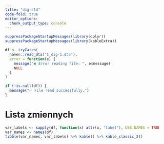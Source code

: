```yaml
---
title: "dig-std"
code-fold: true
editor_options: 
  chunk_output_type: console
---
```


```r
suppressPackageStartupMessages(library(dplyr))
suppressPackageStartupMessages(library(kableExtra))

df <- tryCatch(
  haven::read_dta("1_dig-1.dta"),
  error = function(e) {
    message("❌ Error reading file: ", e$message)
    NULL
  }
)

if (!is.null(df)) {
  message("✅ File read successfully.")
}
```

# Lista zmiennych

```r
var_labels <- sapply(df, function(x) attr(x, "label"), USE.NAMES = TRUE)
var_names <- names(df)
tibble(var_names, var_labels) %>% kable() %>% kable_classic_2()
```
